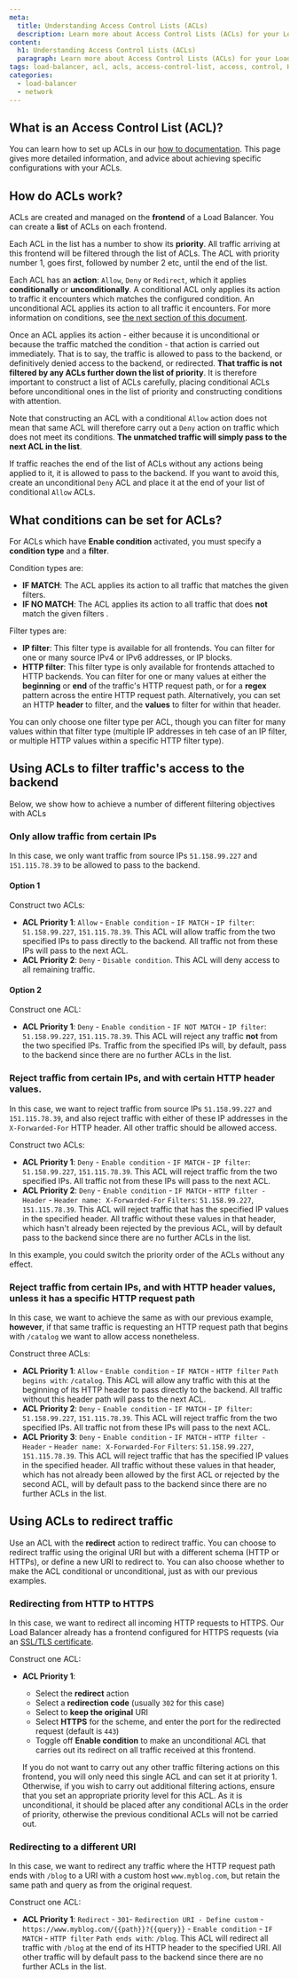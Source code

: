 ```yaml
---
meta:
  title: Understanding Access Control Lists (ACLs)
  description: Learn more about Access Control Lists (ACLs) for your Load Balancer
content:
  h1: Understanding Access Control Lists (ACLs)
  paragraph: Learn more about Access Control Lists (ACLs) for your Load Balancer
tags: load-balancer, acl, acls, access-control-list, access, control, HTTP-header, filter, allow, reject, redirect, HTTPS, redirection, HTTP
categories: 
  - load-balancer
  - network
---
```


## What is an Access Control List (ACL)?

<Macro id="acls" />

You can learn how to set up ACLs in our [how to documentation](/network/load-balancer/how-to/create-manage-acls). This page gives more detailed information, and advice about achieving specific configurations with your ACLs.

## How do ACLs work?

ACLs are created and managed on the **frontend** of a Load Balancer. You can create a **list** of ACLs on each frontend.

Each ACL in the list has a number to show its  **priority**. All traffic arriving at this frontend will be filtered through the list of ACLs. The ACL with priority number 1, goes first, followed by number 2 etc, until the end of the list.

Each ACL has an **action**: `Allow`, `Deny` or `Redirect`, which it applies **conditionally** or **unconditionally**. A conditional ACL only applies its action to traffic it encounters which matches the configured condition. An unconditional ACL applies its action to all traffic it encounters. For more information on conditions, see [the next section of this document](/#what-conditions-can-be-set-for-acls).

Once an ACL applies its action - either because it is unconditional or because the traffic matched the condition - that action is carried out immediately. That is to say, the traffic is allowed to pass to the backend, or definitively denied access to the backend, or redirected. **That traffic is not filtered by any ACLs further down the list of priority**. It is therefore important to construct a list of ACLs carefully, placing conditional ACLs before unconditional ones in the list of priority and constructing conditions with attention.

Note that constructing an ACL with a conditional `Allow` action does not mean that same ACL will therefore carry out a `Deny` action on traffic which does not meet its conditions. **The unmatched traffic will simply pass to the next ACL in the list**.

If traffic reaches the end of the list of ACLs without any actions being applied to it, it is allowed to pass to the backend. If you want to avoid this, create an unconditional `Deny`  ACL and place it at the end of your list of conditional `Allow` ACLs.

## What conditions can be set for ACLs?

For ACLs which have **Enable condition** activated, you must specify a **condition type** and a **filter**.

Condition types are:
  - **IF MATCH**: The ACL applies its action to all traffic that matches the given filters.
  - **IF NO MATCH**: The ACL applies its action to all traffic that does **not** match the given filters .

Filter types are:
  - **IP filter**: This filter type is available for all frontends. You can filter for one or many source IPv4 or IPv6 addresses, or IP blocks.
  - **HTTP filter**: This filter type is only available for frontends attached to HTTP backends. You can filter for one or many values at either the **beginning** or **end** of the traffic's HTTP request path, or for a **regex** pattern across the entire HTTP request path. Alternatively, you can set an HTTP **header** to filter, and the **values** to filter for within that header.

You can only choose one filter type per ACL, though you can filter for many values within that filter type (multiple IP addresses in teh case of an IP filter, or multiple HTTP values within a specific HTTP filter type).

## Using ACLs to filter traffic's access to the backend

Below, we show how to achieve a number of different filtering objectives with ACLs

### Only allow traffic from certain IPs

In this case, we only want traffic from source IPs `51.158.99.227` and `151.115.78.39` to be allowed to pass to the backend.

#### Option 1
Construct two ACLs:
- **ACL Priority 1**: `Allow` - `Enable condition` - `IF MATCH` - `IP filter`: `51.158.99.227`, `151.115.78.39`. This ACL will allow traffic from the two specified IPs to pass directly to the backend. All traffic not from these IPs will pass to the next ACL.
- **ACL Priority 2**: `Deny` - `Disable condition`. This ACL will deny access to all remaining traffic.

#### Option 2
Construct one ACL:
- **ACL Priority 1**: `Deny` - `Enable condition` - `IF NOT MATCH` - `IP filter`: `51.158.99.227`, `151.115.78.39`. This ACL will reject any traffic **not** from the two specified IPs. Traffic from the specified IPs will, by default, pass to the backend since there are no further ACLs in the list.

### Reject traffic from certain IPs, and with certain HTTP header values.

In this case, we want to reject traffic from source IPs `51.158.99.227` and `151.115.78.39`, and also reject traffic with either of these IP addresses in the `X-Forwarded-For` HTTP header. All other traffic should be allowed access.

Construct two ACLs:
- **ACL Priority 1**: `Deny` - `Enable condition` - `IF MATCH` - `IP filter`: `51.158.99.227`, `151.115.78.39`. This ACL will reject traffic from the two specified IPs. All traffic not from these IPs will pass to the next ACL.
- **ACL Priority 2**: `Deny` - `Enable condition` - `IF MATCH` - `HTTP filter - Header` - `Header name: X-Forwarded-For` `Filters`: `51.158.99.227`, `151.115.78.39`. This ACL will reject traffic that has the specified IP values in the specified header. All traffic without these values in that header, which hasn't already been rejected by the previous ACL, will by default pass to the backend since there are no further ACLs in the list.

<Message type="note">

  In this example, you could switch the priority order of the ACLs without any effect.

</Message>

### Reject traffic from certain IPs, and with HTTP header values, unless it has a specific HTTP request path

In this case, we want to achieve the same as with our previous example, **however**, if that same traffic is requesting an HTTP request path that begins with `/catalog` we want to allow access nonetheless.

Construct three ACLs:
- **ACL Priority 1**: `Allow` - `Enable condition` - `IF MATCH` - `HTTP filter` `Path begins with`: `/catalog`. This ACL will allow any traffic with this at the beginning of its HTTP header to pass directly to the backend. All traffic without this header path will pass to the next ACL.
- **ACL Priority 2**: `Deny` - `Enable condition` - `IF MATCH` - `IP filter`: `51.158.99.227`, `151.115.78.39`. This ACL will reject traffic from the two specified IPs. All traffic not from these IPs will pass to the next ACL.
- **ACL Priority 3**: `Deny` - `Enable condition` - `IF MATCH` - `HTTP filter - Header` - `Header name: X-Forwarded-For` `Filters`: `51.158.99.227`, `151.115.78.39`. This ACL will reject traffic that has the specified IP values in the specified header. All traffic without these values in that header, which has not already been allowed by the first ACL or rejected by the second ACL, will by default pass to the backend since there are no further ACLs in the list.

## Using ACLs to redirect traffic

Use an ACL with the **redirect** action to redirect traffic. You can choose to redirect traffic using the original URI but with a different schema (HTTP or HTTPs), or define a new URI to redirect to. You can also choose whether to make the ACL conditional or unconditional, just as with our previous examples.

### Redirecting from HTTP to HTTPS

In this case, we want to redirect all incoming HTTP requests to HTTPS. Our Load Balancer already has a frontend configured for HTTPS requests (via an [SSL/TLS certificate](/network/load-balancer/how-to/add-certificate).

Construct one ACL:
  - **ACL Priority 1**: 
    - Select the **redirect** action
    - Select a **redirection code** (usually `302` for this case)
    - Select to **keep the original** URI
    - Select **HTTPS** for the scheme, and enter the port for the redirected request (default is `443`)
    - Toggle off **Enable condition** to make an unconditional ACL that carries out its redirect on all traffic received at this frontend.
  
    <Message type="note">
    
    If you do not want to carry out any other traffic filtering actions on this frontend, you will only need this single ACL and can set it at priority 1. Otherwise, if you wish to carry out additional filtering actions, ensure that you set an appropriate priority level for this ACL. As it is unconditional, it should be placed after any conditional ACLs in the order of priority, otherwise the previous conditional ACLs will not be carried out.

    </Message>

### Redirecting to a different URI

In this case, we want to redirect any traffic where the HTTP request path ends with `/blog` to a URI with a custom host `www.myblog.com`, but retain the same path and query as from the original request.

Construct one ACL:
- **ACL Priority 1**: `Redirect` - `301`- `Redirection URI - Define custom` - `https://www.myblog.com/{{path}}?{{query}}` - `Enable condition` - `IF MATCH` - `HTTP filter` `Path ends with`: `/blog`. This ACL will redirect all traffic with `/blog` at the end of its HTTP header to the specified URI. All other traffic will by default pass to the backend since there are no further ACLs in the list.

